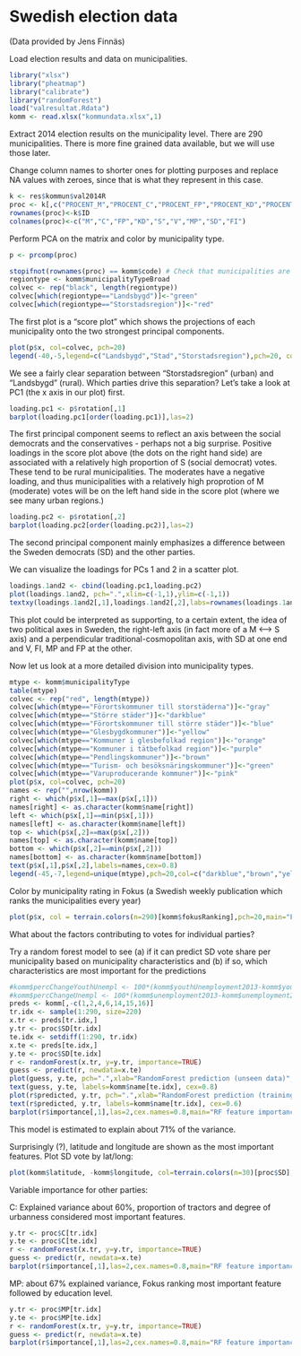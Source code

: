 Swedish election data
========================================================

(Data provided by Jens Finnäs)

Load election results and data on municipalities.

```{r:load-data}
library("xlsx")
library("pheatmap")
library("calibrate")
library("randomForest")
load("valresultat.Rdata")
komm <- read.xlsx("kommundata.xlsx",1)

```
Extract 2014 election results on the municipality level. There are 290 municipalities. There is more fine grained data available, but we will use those later. 

Change column names to shorter ones for plotting purposes and replace NA values with zeroes, since that is what they represent in this case. 

```r
k <- res$kommun$val2014R
proc <- k[,c("PROCENT_M","PROCENT_C","PROCENT_FP","PROCENT_KD","PROCENT_S","PROCENT_V","PROCENT_MP","PROCENT_SD","PROCENT_FI")]
rownames(proc)<-k$ID
colnames(proc)<-c("M","C","FP","KD","S","V","MP","SD","FI")
```

Perform PCA on the matrix and color by municipality type.

```{r:pca}
p <- prcomp(proc)

stopifnot(rownames(proc) == komm$code) # Check that municipalities are listed in the same order
regiontype <- komm$municipalityTypeBroad
colvec <- rep("black", length(regiontype))
colvec[which(regiontype=="Landsbygd")]<-"green"
colvec[which(regiontype=="Storstadsregion")]<-"red"
```

The first plot is a "score plot" which shows the projections of each municipality onto the two strongest principal components.

```{r:scoreplot}
plot(p$x, col=colvec, pch=20)
legend(-40,-5,legend=c("Landsbygd","Stad","Storstadsregion"),pch=20, col=c("green","black","red"))
```
We see a fairly clear separation between "Storstadsregion" (urban) and "Landsbygd" (rural). Which parties drive this separation? Let's take a look at PC1 (the x axis in our plot) first.  

```{r:loadings}
loading.pc1 <- p$rotation[,1]
barplot(loading.pc1[order(loading.pc1)],las=2)
```
The first principal component seems to reflect an axis between the social democrats and the conservatives - perhaps not a big surprise. Positive loadings in the score plot above (the dots on the right hand side) are associated with a relatively high proportion of S (social democrat) votes. These tend to be rural municipalities. The moderates have a negative loading, and thus municipalities with a relatively high proprotion of M (moderate) votes will be on the left hand side in the score plot (where we see many urban regions.)

```{r:loadings2}
loading.pc2 <- p$rotation[,2]
barplot(loading.pc2[order(loading.pc2)],las=2) 
```

The second principal component mainly emphasizes a difference between the Sweden democrats (SD) and the other parties.

We can visualize the loadings for PCs 1 and 2 in a scatter plot.

```{r:loadings12}
loadings.1and2 <- cbind(loading.pc1,loading.pc2)
plot(loadings.1and2, pch=".",xlim=c(-1,1),ylim=c(-1,1))
textxy(loadings.1and2[,1],loadings.1and2[,2],labs=rownames(loadings.1and2), cex=1)
```

This plot could be interpreted as supporting, to a certain extent, the idea of two political axes in Sweden, the right-left axis (in fact more of a M <--> S axis) and a perpendicular traditional-cosmopolitan axis, with SD at one end and V, FI, MP and FP at the other.

Now let us look at a more detailed division into municipality types.

```{r:municipalitytype}
mtype <- komm$municipalityType
table(mtype)
colvec <- rep("red", length(mtype))
colvec[which(mtype=="Förortskommuner till storstäderna")]<-"gray"
colvec[which(mtype=="Större städer")]<-"darkblue"
colvec[which(mtype=="Förortskommuner till större städer")]<-"blue"
colvec[which(mtype=="Glesbygdkommuner")]<-"yellow"
colvec[which(mtype=="Kommuner i glesbefolkad region")]<-"orange"
colvec[which(mtype=="Kommuner i tätbefolkad region")]<-"purple"
colvec[which(mtype=="Pendlingskommuner")]<-"brown"
colvec[which(mtype=="Turism- och besöksnäringskommuner")]<-"green"
colvec[which(mtype=="Varuproducerande kommuner")]<-"pink"
plot(p$x, col=colvec, pch=20)
names <- rep("",nrow(komm))
right <- which(p$x[,1]==max(p$x[,1]))
names[right] <- as.character(komm$name[right])
left <- which(p$x[,1]==min(p$x[,1]))
names[left] <- as.character(komm$name[left])
top <- which(p$x[,2]==max(p$x[,2]))
names[top] <- as.character(komm$name[top])
bottom <- which(p$x[,2]==min(p$x[,2]))
names[bottom] <- as.character(komm$name[bottom])
text(p$x[,1],p$x[,2],labels=names,cex=0.8)
legend(-45,-7,legend=unique(mtype),pch=20,col=c("darkblue","brown","yellow","green","blue","pink","orange","purple","gray","black"),cex=0.7)
```

Color by municipality rating in Fokus (a Swedish weekly publication which ranks the municipalities every year)

```{r:fokus}
plot(p$x, col = terrain.colors(n=290)[komm$fokusRanking],pch=20,main="Fokus rating (green is good, pink is bad)")
```



What about the factors contributing to votes for individual parties?

Try a random forest model to see (a) if it can predict SD vote share per municipality based on municipality characteristics and (b) if so, which characteristics are most important for the predictions

```{r:rf}
#komm$percChangeYouthUnempl <- 100*(komm$youthUnemployment2013-komm$youthUnemployment2010)/komm$youthUnemployment2010
#komm$percChangeUnempl <- 100*(komm$unemployment2013-komm$unemployment2010)/komm$unemployment2010
preds <- komm[,-c(1,2,4,6,14,15,16)]
tr.idx <- sample(1:290, size=220)
x.tr <- preds[tr.idx,]
y.tr <- proc$SD[tr.idx]
te.idx <- setdiff(1:290, tr.idx)
x.te <- preds[te.idx,]
y.te <- proc$SD[te.idx]
r <- randomForest(x.tr, y=y.tr, importance=TRUE)
guess <- predict(r, newdata=x.te)
plot(guess, y.te, pch=".",xlab="RandomForest prediction (unseen data)",ylab="Actual",main="SD vote % per municipality")
text(guess, y.te, labels=komm$name[te.idx], cex=0.8)
plot(r$predicted, y.tr, pch=".",xlab="RandomForest prediction (training data)",ylab="Actual",, main="SD % (on training data: biased & just for reference)")
text(r$predicted, y.tr, labels=komm$name[tr.idx], cex=0.6)
barplot(r$importance[,1],las=2,cex.names=0.8,main="RF feature importance, SD vote %")
```

This model is estimated to explain about 71% of the variance.

Surprisingly (?), latitude and longitude are shown as the most important features. Plot SD vote by lat/long:

```{r:latlongSD}
plot(komm$latitude, -komm$longitude, col=terrain.colors(n=30)[proc$SD],pch=20,main="SD vote % per longitude/latitute")
```

Variable importance for other parties:

C: Explained variance about 60%, proportion of tractors and degree of urbanness considered most important features.


```{r:C-rf}
y.tr <- proc$C[tr.idx]
y.te <- proc$C[te.idx]
r <- randomForest(x.tr, y=y.tr, importance=TRUE)
guess <- predict(r, newdata=x.te)
barplot(r$importance[,1],las=2,cex.names=0.8,main="RF feature importance, C vote %")
```

MP: about 67% explained variance, Fokus ranking most important feature followed by education level.

```{r:MP-rf}
y.tr <- proc$MP[tr.idx]
y.te <- proc$MP[te.idx]
r <- randomForest(x.tr, y=y.tr, importance=TRUE)
guess <- predict(r, newdata=x.te)
barplot(r$importance[,1],las=2,cex.names=0.8,main="RF feature importance, MP vote %")
```

